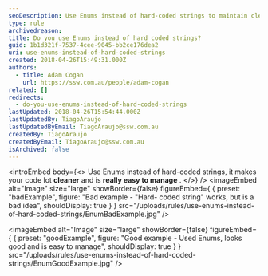 ```yaml
---
seoDescription: Use Enums instead of hard-coded strings to maintain cleaner and easier-to-manage code.
type: rule
archivedreason:
title: Do you use Enums instead of hard coded strings?
guid: 1b1d321f-7537-4cee-9045-bb2ce176dea2
uri: use-enums-instead-of-hard-coded-strings
created: 2018-04-26T15:49:31.000Z
authors:
  - title: Adam Cogan
    url: https://ssw.com.au/people/adam-cogan
related: []
redirects:
  - do-you-use-enums-instead-of-hard-coded-strings
lastUpdated: 2018-04-26T15:54:44.000Z
lastUpdatedBy: TiagoAraujo
lastUpdatedByEmail: TiagoAraujo@ssw.com.au
createdBy: TiagoAraujo
createdByEmail: TiagoAraujo@ssw.com.au
isArchived: false
---
```


<introEmbed
  body={<>
Use Enums instead of hard-coded strings, it makes your code lot **cleaner** and is **really easy to manage** .
  </>}
/>
<imageEmbed
  alt="Image"
  size="large"
  showBorder={false}
  figureEmbed={ {
    preset: "badExample",
    figure: "Bad example - \"Hard- coded string\" works, but is a bad idea",
    shouldDisplay: true
  } }
  src="/uploads/rules/use-enums-instead-of-hard-coded-strings/EnumBadExample.jpg"
/>

<imageEmbed
  alt="Image"
  size="large"
  showBorder={false}
  figureEmbed={ {
    preset: "goodExample",
    figure: "Good example - Used Enums, looks good and is easy to manage",
    shouldDisplay: true
  } }
  src="/uploads/rules/use-enums-instead-of-hard-coded-strings/EnumGoodExample.jpg"
/>
